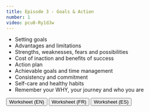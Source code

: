```yaml
---
title: Episode 3 - Goals & Action
number: 1
video: pcu8-Ry1dJw
---
```


- Setting goals
- Advantages and limitations
- Strengths, weaknesses, fears and possibilities
- Cost of inaction and benefits of success
- Action plan
- Achievable goals and time management
- Consistency and commitment
- Self-care and healthy habits
- Remember your WHY, your journey and who you are

<button onclick="location.href='http://www.example.com'" type="button">
         Worksheet (EN)</button>
<button onclick="location.href='http://www.example.com'" type="button">
         Worksheet (FR)</button>
<button onclick="location.href='http://www.example.com'" type="button">
         Worksheet (ES)</button>